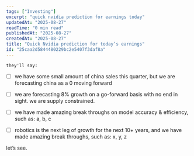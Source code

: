 ```yaml
---
tags: ["Investing"]
excerpt: "quick nvidia prediction for earnings today"
updatedAt: "2025-08-27"
readTime: "0 min read"
publishedAt: "2025-08-27"
createdAt: "2025-08-27"
title: "Quick Nvidia prediction for today’s earnings"
id: "25caa2d5844480229bc2e5407f3daf8a"
---
```




    



    they'll say:


- [ ] we have some small amount of china sales this quarter, but we are forecasting china as a 0 moving forward

- [ ] we are forecasting 8% growth on a go-forward basis with no end in sight. we are supply constrained.

- [ ] we have made amazing break throughs on model accuracy & efficiency, such as: a, b, c

- [ ] robotics is the next leg of growth for the next 10+ years, and we have made amazing break throughs, such as: x, y, z

let’s see.



    